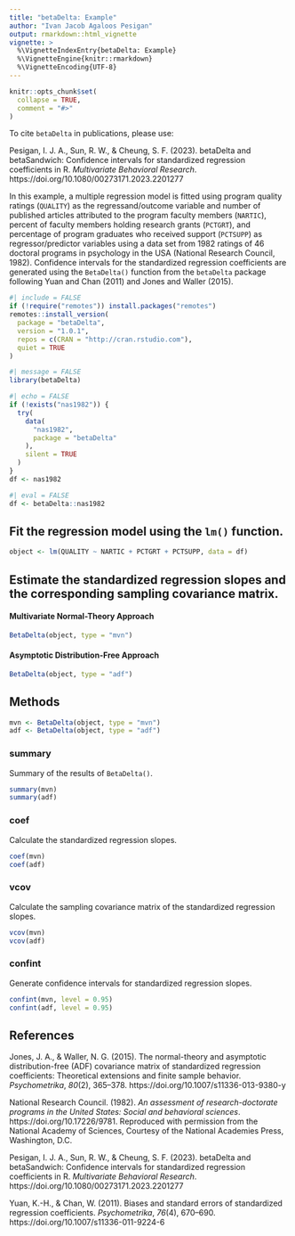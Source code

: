 ```yaml
---
title: "betaDelta: Example"
author: "Ivan Jacob Agaloos Pesigan"
output: rmarkdown::html_vignette
vignette: >
  %\VignetteIndexEntry{betaDelta: Example}
  %\VignetteEngine{knitr::rmarkdown}
  %\VignetteEncoding{UTF-8}
---
```


```r
knitr::opts_chunk$set(
  collapse = TRUE,
  comment = "#>"
)
```

To cite `betaDelta` in publications, please use:

Pesigan, I. J. A., Sun, R. W., & Cheung, S. F. (2023).
betaDelta and betaSandwich: Confidence intervals for standardized regression coefficients in R.
*Multivariate Behavioral Research*.
https://doi.org/10.1080/00273171.2023.2201277

In this example, a multiple regression model is fitted
using program quality ratings (`QUALITY`) as the regressand/outcome variable
and number of published articles attributed to the program faculty members (`NARTIC`),
percent of faculty members holding research grants (`PCTGRT`), and
percentage of program graduates who received support (`PCTSUPP`) as regressor/predictor variables
using a data set from 1982 ratings of 46 doctoral programs in psychology in the USA (National Research Council, 1982).
Confidence intervals for the standardized regression coefficients are generated
using the `BetaDelta()` function from the `betaDelta` package following Yuan and Chan (2011) and Jones and Waller (2015).

```r
#| include = FALSE
if (!require("remotes")) install.packages("remotes")
remotes::install_version(
  package = "betaDelta",
  version = "1.0.1",
  repos = c(CRAN = "http://cran.rstudio.com"),
  quiet = TRUE
)
```

```r
#| message = FALSE
library(betaDelta)
```

```r
#| echo = FALSE
if (!exists("nas1982")) {
  try(
    data(
      "nas1982",
      package = "betaDelta"
    ),
    silent = TRUE
  )
}
df <- nas1982
```

```r
#| eval = FALSE
df <- betaDelta::nas1982
```

## Fit the regression model using the `lm()` function.

```r
object <- lm(QUALITY ~ NARTIC + PCTGRT + PCTSUPP, data = df)
```

## Estimate the standardized regression slopes and the corresponding sampling covariance matrix.

#### Multivariate Normal-Theory Approach

```r
BetaDelta(object, type = "mvn")
```

#### Asymptotic Distribution-Free Approach

```r
BetaDelta(object, type = "adf")
```

## Methods

```r
mvn <- BetaDelta(object, type = "mvn")
adf <- BetaDelta(object, type = "adf")
```

### summary

Summary of the results of `BetaDelta()`.

```r
summary(mvn)
summary(adf)
```

### coef

Calculate the standardized regression slopes.

```r
coef(mvn)
coef(adf)
```

### vcov

Calculate the sampling covariance matrix of the standardized regression slopes.

```r
vcov(mvn)
vcov(adf)
```

### confint

Generate confidence intervals for standardized regression slopes.

```r
confint(mvn, level = 0.95)
confint(adf, level = 0.95)
```

## References

Jones, J. A., & Waller, N. G. (2015).
The normal-theory and asymptotic distribution-free (ADF) covariance matrix
of standardized regression coefficients:
Theoretical extensions and finite sample behavior.
*Psychometrika*, *80*(2), 365–378.
https://doi.org/10.1007/s11336-013-9380-y

National Research Council. (1982).
*An assessment of research-doctorate programs in the United States: Social and behavioral sciences*.
https://doi.org/10.17226/9781.
Reproduced with permission from the National Academy of Sciences,
Courtesy of the National Academies Press, Washington, D.C.

Pesigan, I. J. A., Sun, R. W., & Cheung, S. F. (2023).
betaDelta and betaSandwich: Confidence intervals for standardized regression coefficients in R.
*Multivariate Behavioral Research*.
https://doi.org/10.1080/00273171.2023.2201277

Yuan, K.-H., & Chan, W. (2011).
Biases and standard errors of standardized regression coefficients.
*Psychometrika*, *76*(4), 670–690.
https://doi.org/10.1007/s11336-011-9224-6
